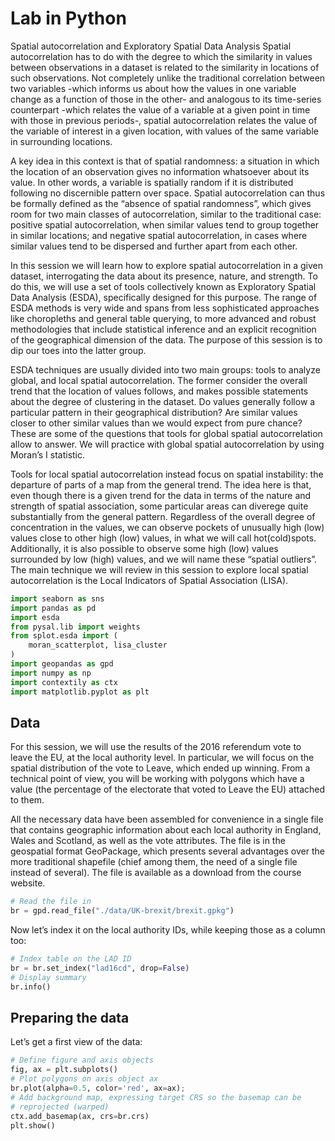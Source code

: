 # Lab in Python 

Spatial autocorrelation and Exploratory Spatial Data Analysis Spatial autocorrelation has to do with the degree to which the similarity in values between observations in a dataset is related to the similarity in locations of such observations. Not completely unlike the traditional correlation between two variables -which informs us about how the values in one variable change as a function of those in the other- and analogous to its time-series counterpart -which relates the value of a variable at a given point in time with those in previous periods-, spatial autocorrelation relates the value of the variable of interest in a given location, with values of the same variable in surrounding locations.

A key idea in this context is that of spatial randomness: a situation in which the location of an observation gives no information whatsoever about its value. In other words, a variable is spatially random if it is distributed following no discernible pattern over space. Spatial autocorrelation can thus be formally defined as the "absence of spatial randomness", which gives room for two main classes of autocorrelation, similar to the traditional case: positive spatial autocorrelation, when similar values tend to group together in similar locations; and negative spatial autocorrelation, in cases where similar values tend to be dispersed and further apart from each other.

In this session we will learn how to explore spatial autocorrelation in a given dataset, interrogating the data about its presence, nature, and strength. To do this, we will use a set of tools collectively known as Exploratory Spatial Data Analysis (ESDA), specifically designed for this purpose. The range of ESDA methods is very wide and spans from less sophisticated approaches like choropleths and general table querying, to more advanced and robust methodologies that include statistical inference and an explicit recognition of the geographical dimension of the data. The purpose of this session is to dip our toes into the latter group.

ESDA techniques are usually divided into two main groups: tools to analyze global, and local spatial autocorrelation. The former consider the overall trend that the location of values follows, and makes possible statements about the degree of clustering in the dataset. Do values generally follow a particular pattern in their geographical distribution? Are similar values closer to other similar values than we would expect from pure chance? These are some of the questions that tools for global spatial autocorrelation allow to answer. We will practice with global spatial autocorrelation by using Moran's I statistic.

Tools for local spatial autocorrelation instead focus on spatial instability: the departure of parts of a map from the general trend. The idea here is that, even though there is a given trend for the data in terms of the nature and strength of spatial association, some particular areas can diverege quite substantially from the general pattern. Regardless of the overall degree of concentration in the values, we can observe pockets of unusually high (low) values close to other high (low) values, in what we will call hot(cold)spots. Additionally, it is also possible to observe some high (low) values surrounded by low (high) values, and we will name these "spatial outliers". The main technique we will review in this session to explore local spatial autocorrelation is the Local Indicators of Spatial Association (LISA).

```python
import seaborn as sns
import pandas as pd
import esda
from pysal.lib import weights
from splot.esda import (
    moran_scatterplot, lisa_cluster
)
import geopandas as gpd
import numpy as np
import contextily as ctx
import matplotlib.pyplot as plt
```

## Data

For this session, we will use the results of the 2016 referendum vote to leave the EU, at the local authority level. In particular, we will focus on the spatial distribution of the vote to Leave, which ended up winning. From a technical point of view, you will be working with polygons which have a value (the percentage of the electorate that voted to Leave the EU) attached to them.

All the necessary data have been assembled for convenience in a single file that contains geographic information about each local authority in England, Wales and Scotland, as well as the vote attributes. The file is in the geospatial format GeoPackage, which presents several advantages over the more traditional shapefile (chief among them, the need of a single file instead of several). The file is available as a download from the course website.

```python
# Read the file in
br = gpd.read_file("./data/UK-brexit/brexit.gpkg")
```

Now let’s index it on the local authority IDs, while keeping those as a column too:

```python
# Index table on the LAD ID
br = br.set_index("lad16cd", drop=False)
# Display summary
br.info()
```

## Preparing the data

Let's get a first view of the data:

```python
# Define figure and axis objects
fig, ax = plt.subplots()
# Plot polygons on axis object ax
br.plot(alpha=0.5, color='red', ax=ax);
# Add background map, expressing target CRS so the basemap can be
# reprojected (warped)
ctx.add_basemap(ax, crs=br.crs)
plt.show()
```
